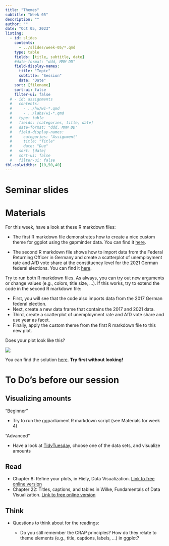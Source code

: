 ```yaml
---
title: "Themes"
subtitle: "Week 05"
description: ""
author: ""
date: "Oct 05, 2023"
listing:
  - id: slides
    contents:
      - ../slides/week-05/*.qmd
    type: table
    fields: [title, subtitle, date]
    #date-format: "ddd, MMM DD"
    field-display-names:
      title: "Topic"
      subtitle: "Session"
      date: "Date"
    sort: [filename]
    sort-ui: false
    filter-ui: false
  # - id: assignments
  #   contents:
  #     - ../hw/w1-*.qmd
  #     - ../labs/w1-*.qmd
  #   type: table
  #   fields: [categories, title, date]
  #   date-format: "ddd, MMM DD"
  #   field-display-names:
  #     categories: "Assignment"
  #     title: "Title"
  #     date: "Due"
  #   sort: [date]
  #   sort-ui: false
  #   filter-ui: false
tbl-colwidths: [10,50,40]
---
```


# Seminar slides

::: {#slides}
:::

# Materials

For this week, have a look at these R markdown files:

-   The first R markdown file demonstrates how to create a nice custom theme for ggplot using the gapminder data. You can find it [here](https://ilias.uni-mannheim.de/goto.php?target=file_1439663_download&client_id=ILIAS).

-   The second R markdown file shows how to import data from the Federal Returning Officer in Germany and create a scatterplot of unemployment rate and AfD vote share at the constituency level for the 2021 German federal elections. You can find it [here](https://ilias.uni-mannheim.de/goto.php?target=file_1439664_download&client_id=ILIAS).

Try to run both R markdown files. As always, you can try out new arguments or change values (e.g., colors, title size, ...). If this works, try to extend the code in the second R markdown file:

-   First, you will see that the code also imports data from the 2017 German federal election.
-   Next, create a new data frame that contains the 2017 and 2021 data.
-   Third, create a scatterplot of unemployment rate and AfD vote share and use year as facet.
-   Finally, apply the custom theme from the first R markdown file to this new plot.

Does your plot look like this?

![](afd_plot.png){fig-align="center"}

You can find the solution [here](../session05_example_solution.qmd). **Try first without looking!**

# To Do's before our session

::: panel-tabset
## Visualizing amounts

"Beginner"

-   Try to run the ggparliament R markdown script (see Materials for week 4)

"Advanced"

-   Have a look at [TidyTuesday](https://github.com/rfordatascience/tidytuesday), choose one of the data sets, and visualize amounts

## Read

-   Chapter 8: Refine your plots, in Hiely, Data Visualization. [Link to free online version](https://socviz.co/refineplots.html)
-   Chapter 22: Titles, captions, and tables in Wilke, Fundamentals of Data Visualization. [Link to free online version](https://clauswilke.com/dataviz/figure-titles-captions.html)

## Think

-   Questions to think about for the readings:

    -   Do you still remember the CRAP principles? How do they relate to theme elements (e.g., title, captions, labels, ...) in ggplot?
:::
